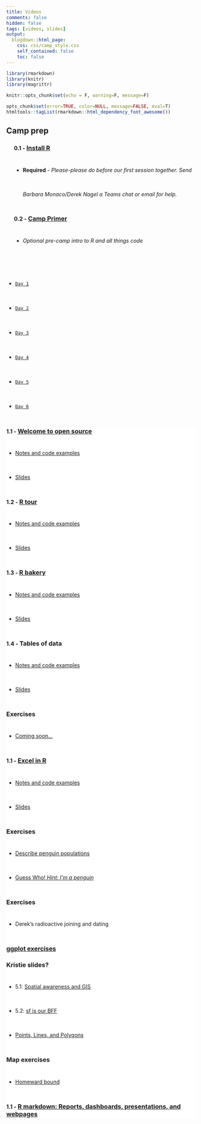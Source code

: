 ```yaml
---
title: Videos
comments: false
hidden: false
tags: [videos, slides]
output: 
  blogdown::html_page: 
    css: css/camp_style.css
    self_contained: false
    toc: false
---
```



<style> 
.fa {font-size: 24px;}
li {line-height: 4rem !important;}
hr {background: 0;}
</style>


```r
library(rmarkdown)
library(knitr)
library(magrittr)

knitr::opts_chunk$set(echo = F, warning=F, message=F)

opts_chunk$set(error=TRUE, color=NULL, message=FALSE, eval=T)
htmltools::tagList(rmarkdown::html_dependency_font_awesome())
```


## Camp prep

<div style="margin-left: 4%;">

### <i class="fas fa-clipboard"></i> <span style="font-size: 90%">0.1 - </span> [Install R](install.html)

  - **Required** - *Please-please do before our first session together. Send Barbara Monaco/Derek Nagel a Teams chat or email for help.*

### <i class="fas fa-clipboard"></i> <span style="font-size: 90%">0.2 - </span> [Camp Primer](r_camp_primer.html) 

  - *Optional pre-camp intro to R and all things code*

</div>
<br>

<ul class="nav nav-pills" id="myTab" role="tablist" style="margin-top: 18px;">
<li class="nav-item active"><a class="nav-link" id="day1-tab" data-toggle="tab" href="#day1" role="tab" aria-controls="day1" aria-selected="true">`Day 1`</a></li> 
<li class="nav-item"><a class="nav-link" id="day2-tab" data-toggle="tab" href="#day2" role="tab" aria-controls="day2" aria-selected="false">`Day 2`</a></li>
<li class="nav-item"><a class="nav-link" id="day3-tab" data-toggle="tab" href="#day3" role="tab" aria-controls="day3" aria-selected="false">`Day 3`</a></li>
<li class="nav-item"><a class="nav-link" id="day4-tab" data-toggle="tab" href="#day4" role="tab" aria-controls="day4" aria-selected="false">`Day 4`</a></li> 
<li class="nav-item"><a class="nav-link" id="day5-tab" data-toggle="tab" href="#day5" role="tab" aria-controls="day5" aria-selected="false">`Day 5`</a></li> 
<li class="nav-item"><a class="nav-link" id="day6-tab" data-toggle="tab" href="#day6" role="tab" aria-controls="day6" aria-selected="false">`Day 6`</a></li></ul>

<div class="well tab-content" id="myTabContent" style="background-color: white;">
<div class="tab-pane fade active in" id="day1" role="tabpanel" aria-labelledby="day1-tab">

### <i class="fa fa-video-camera"></i> <span style="font-size: 90%">1.1 - </span> [Welcome to open source](videos/01-1-welcome.html)  
  
- [Notes and code examples](Day1.html#welcome) 
- [Slides](https://tidy-mn.github.io/R-camp-slides/day1/01-1-Welcome.html) 


### <i class="fa fa-video-camera"></i> <span style="font-size: 90%">1.2 - </span> [R tour](videos/01-2-r-tour.html) 

- [Notes and code examples](Day1.html#rstudio-tour) 
- [Slides](https://tidy-mn.github.io/R-camp-slides/day1/01-2-R-tour.html) 


### <i class="fa fa-video-camera"></i> <span style="font-size: 90%">1.3 - </span> [R bakery](videos/01-3-r-bakery.html) 

- [Notes and code examples](Day1.html#names-and-things) 
- [Slides](https://tidy-mn.github.io/R-camp-slides/day1/01-3-R-bakery.html)


### <i class="fa fa-video-camera" ></i> <span style="font-size: 90%">1.4 - </span> Tables of data

- [Notes and code examples](Day1.html#tidy-tables) 
- [Slides](https://tidy-mn.github.io/R-camp-slides/day1/01-4-Tables-and-dataframes#1)


### <i class="fa fa-birthday-cake" aria-hidden="true"></i> Exercises

- [Coming soon...](https://tidy-mn.github.io/R-camp-penguins/exercise/day1/exercises.html)

</div>

<div class="tab-pane fade" id="day2" role="tabpanel" aria-labelledby="day2-tab">


### <i class="fa fa-video-camera"></i> <span style="font-size: 90%">1.1 - </span> [Excel in R]()  
  
- [Notes and code examples](Day2.html#excel-in-r) 
- [Slides]() 


### <i class="fa fa-birthday-cake" aria-hidden="true"></i> Exercises

- [Describe penguin populations](https://tidy-mn.github.io/R-camp-penguins/exercise/describe_penguin_populations.html)
- [Guess Who! *Hint: I'm a penguin*](https://tidy-mn.github.io/R-camp-penguins/exercise/find_the_penguin.html)

</div>

<div class="tab-pane fade" id="day3" role="tabpanel" aria-labelledby="day3-tab">  

### <i class="fa fa-birthday-cake" aria-hidden="true"></i> Exercises

- Derek's radioactive joining and dating

</div> 

<div class="tab-pane fade" id="day4" role="tabpanel" aria-labelledby="day4-tab">   

### <i class="fa fa-birthday-cake" aria-hidden="true"></i> [ggplot exercises](https://tidy-mn.github.io/R-camp-penguins/exercise/day4/ggplot exercise.html)

</div> 

<div class="tab-pane fade" id="day5" role="tabpanel" aria-labelledby="day5-tab">  

### Kristie slides?

- 5.1: [Spatial awareness and GIS](https://tidy-mn.github.io/R-camp-penguins/exercise/day5/GIS and CRS.html)
- 5.2: [sf is our BFF](https://tidy-mn.github.io/R-camp-penguins/exercise/day5/the sf package.Rmd.html)
- [Points, Lines, and Polygons](https://tidy-mn.github.io/R-camp-penguins/exercise/day5/points_polygons_lines.html)


### <i class="fa fa-birthday-cake" aria-hidden="true"></i> Map exercises

- [Homeward bound](https://tidy-mn.github.io/R-camp-penguins/exercise/day5/How to rule the world.html)


</div> 


<div class="tab-pane fade" id="day6" role="tabpanel" aria-labelledby="day6-tab"> 

### <i class="fa fa-video-camera"></i> <span style="font-size: 90%">1.1 - </span> [R markdown: Reports, dashboards, presentations, and webpages]()  

</div>

</div>
